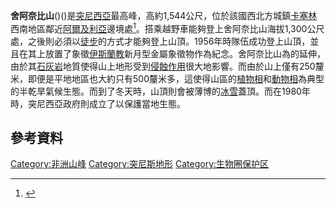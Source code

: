 {{Infobox mountain
| Name = 舍阿奈比山
| Photo = Chambi1.JPG
| Caption = 舍阿奈比山頂部。
| Elevation = 1544公尺
| elevation_ref = <ref>{{Cite web |url= http://www.peakbagger.com/peak.aspx?pid=11050 |title= Jebel Chambi, Tunisia |author=  |date= 2004年11月1日 |publisher= Peakbagger.com |language= en |accessdate= 2013年8月6日 |quote=  }}</ref>
| pushpin_map = Tunisia
| pushpin_map_caption = 舍阿奈比山位於突尼西亞的位置。
| pushpin_mapsize = 150
| pushpin_label_position = right
| Listing = [[各國最高點列表|國家最高點]]
| location = [[突尼西亞|突尼西亞]]
| lat_d = 35 | lat_m = 11 | lat_s = 00 | lat_NS = N
| long_d = 8 | long_m = 39 | long_s = 00 | long_EW = E
}}

'''舍阿奈比山'''({{lang-en|Jebel ech Chambi}})({{lang-ar|جبل الشعانبي}})是[[突尼西亞|突尼西亞]]最高峰，高約1,544公尺，位於該國西北方城鎮[[卡塞林|卡塞林]]西南地區鄰近[[阿爾及利亞|阿爾及利亞]]邊境處<ref>{{Cite web |url= http://www.planetware.com/tourist-attractions-/kasserine-tun-ka-ka.htm |title= Kasserine Tourist Attractions |author=  |date=  |publisher= PlanetWare |language= en |accessdate= 2013年8月6日 |quote=  |deadurl= yes |archiveurl= https://web.archive.org/web/20120626143225/http://www.planetware.com/tourist-attractions-/kasserine-tun-ka-ka.htm |archivedate= 2012年6月26日 }}</ref>。搭乘越野車能夠登上舍阿奈比山海拔1,300公尺處，之後則必須以[[遠足|徒步]]的方式才能夠登上山頂。1956年時{{Link-en|突尼西亞童子軍|Les Scouts Tunisiens}}隊伍成功登上山頂，並且在其上放置了象徵[[伊斯蘭教|伊斯蘭教]]新月型金屬象徵物作為紀念。舍阿奈比山為{{Link-fr|突尼西亞多爾賽歐|Dorsale tunisienne}}的延伸，由於其[[石灰岩|石灰岩]]地質使得山上地形受到[[侵蝕作用|侵蝕作用]]很大地影響。而由於山上{{Link-en|地球降雨氣候|Earth rainfall climatology|降雨}}僅有250釐米，即便是平地地區也大約只有500釐米多，這使得山區的[[植物相|植物相]]和[[動物相|動物相]]為典型的半乾旱氣候生態。而到了冬天時，山頂則會被薄博的[[雪|冰雪]]蓋頂。而在1980年時，突尼西亞政府則成立了{{Link-fr|昌比國家公園|Parc national de Chambi}}以保護當地生態。

== 參考資料 ==
{{Reflist}}

[[Category:非洲山峰|Category:非洲山峰]]
[[Category:突尼斯地形|Category:突尼斯地形]]
[[Category:生物圈保护区|Category:生物圈保护区]]